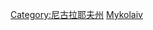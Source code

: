{{Commons category|Geography of Mykolaiv Oblast}}
[[Category:尼古拉耶夫州|Category:尼古拉耶夫州]]
[[Category:烏克蘭各州地理|Mykolaiv]]